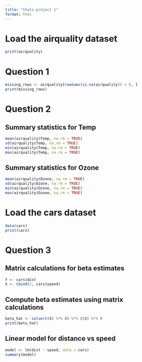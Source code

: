 ```yaml
---
title: "Stats project 1"
format: html
---
```


# Load the airquality dataset

```r
print(airquality)
```

# Question 1

```r
missing_rows <- airquality[rowSums(is.na(airquality)) > 0, ]
print(missing_rows)

```

# Question 2
## Summary statistics for Temp

```r
mean(airquality$Temp, na.rm = TRUE)
sd(airquality$Temp, na.rm = TRUE)
min(airquality$Temp, na.rm = TRUE)
max(airquality$Temp, na.rm = TRUE)
```

## Summary statistics for Ozone

```r
mean(airquality$Ozone, na.rm = TRUE)
sd(airquality$Ozone, na.rm = TRUE)
min(airquality$Ozone, na.rm = TRUE)
max(airquality$Ozone, na.rm = TRUE)
```

# Load the cars dataset

```r
data(cars)
print(cars)

```


# Question 3

## Matrix calculations for beta estimates

```r
Y <- cars$dist
X <- cbind(1, cars$speed)  
```

## Compute beta estimates using matrix calculations

```r
beta_hat <- solve(t(X) %*% X) %*% t(X) %*% Y
print(beta_hat)
```


## Linear model for distance vs speed

```r
model <- lm(dist ~ speed, data = cars)
summary(model)
```
